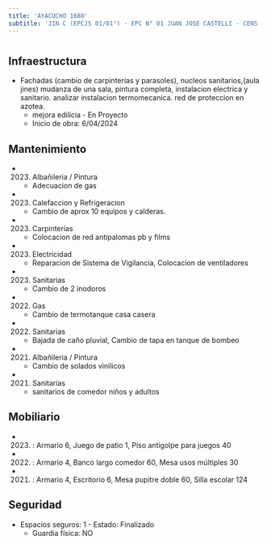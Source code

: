 ```yaml
---
title: 'AYACUCHO 1680'
subtitle: 'JIN C (EPCJS 01/01°) - EPC N° 01 JUAN JOSE CASTELLI - CENS - UGEE N° 01'
---
```


#
## Infraestructura

* Fachadas (cambio de carpinterias y parasoles), nucleos sanitarios,(aula jines) mudanza de una sala, pintura completa, instalacion electrica y sanitario. analizar instalacion termomecanica. red de proteccion en azotea. 
    + mejora edilicia - En Proyecto 
    + Inicio de obra: 6/04/2024 






## Mantenimiento

*  (2023) Albañileria / Pintura 
    + Adecuacion de gas

*  (2023) Calefaccion y Refrigeracion 
    + Cambio de aprox 10 equipos y calderas.

*  (2023) Carpinterías 
    + Colocacion de red antipalomas pb y films

*  (2023) Electricidad 
    + Reparacion de Sistema de Vigilancia, Colocacion de ventiladores

*  (2023) Sanitarias 
    + Cambio de 2 inodoros

*  (2022) Gas 
    + Cambio de termotanque casa casera

*  (2022) Sanitarias 
    + Bajada de caño pluvial, Cambio de tapa en tanque de bombeo

*  (2021) Albañileria / Pintura 
    + Cambio de solados vinilicos

*  (2021) Sanitarias 
    + sanitarios de comedor niños y adultos





## Mobiliario

*  (2023) : Armario 6, Juego de patio 1, Piso antigolpe para juegos 40 

*  (2022) : Armario 4, Banco largo comedor 60, Mesa usos múltiples 30 

*  (2021) : Armario 4, Escritorio 6, Mesa pupitre doble 60, Silla escolar 124 





## Seguridad

*  Espacios seguros: 1 - Estado: Finalizado 
    + Guardia física: NO



